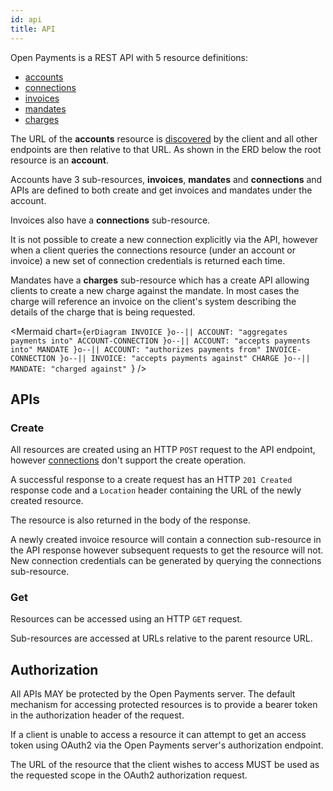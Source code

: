 ```yaml
---
id: api
title: API
---
```



Open Payments is a REST API with 5 resource definitions:

- [accounts](./accounts)
- [connections](./connections)
- [invoices](./invoices)
- [mandates](./mandates)
- [charges](./charges)

The URL of the **accounts** resource is [discovered](./discovery) by the client
and all other endpoints are then relative to that URL. As shown in the ERD below
the root resource is an **account**.

Accounts have 3 sub-resources, **invoices**, **mandates** and **connections**
and APIs are defined to both create and get invoices and mandates under the
account. 

Invoices also have a **connections** sub-resource.

It is not possible to create a new connection explicitly via the API, however
when a client queries the connections resource (under an account or invoice) a
new set of connection credentials is returned each time.

Mandates have a **charges** sub-resource which has a create API allowing clients
to create a new charge against the mandate. In most cases the charge will
reference an invoice on the client's system describing the details of the charge
that is being requested.

<Mermaid
  chart={`erDiagram
  INVOICE }o--|| ACCOUNT: "aggregates payments into"
  ACCOUNT-CONNECTION }o--|| ACCOUNT: "accepts payments into"
  MANDATE }o--|| ACCOUNT: "authorizes payments from"
  INVOICE-CONNECTION }o--|| INVOICE: "accepts payments against"
  CHARGE }o--|| MANDATE: "charged against"
`}
/>

## APIs

### Create

All resources are created using an HTTP `POST` request to the API endpoint,
however [connections](./connections) don't support the create operation.

A successful response to a create request has an HTTP `201 Created` response
code and a `Location` header containing the URL of the newly created resource.

The resource is also returned in the body of the response.

A newly created invoice resource will contain a connection sub-resource in the
API response however subsequent requests to get the resource will not. New
connection credentials can be generated by querying the connections
sub-resource.

### Get

Resources can be accessed using an HTTP `GET` request.

Sub-resources are accessed at URLs relative to the parent resource URL.

## Authorization

All APIs MAY be protected by the Open Payments server. The default mechanism for
accessing protected resources is to provide a bearer token in the authorization
header of the request.

If a client is unable to access a resource it can attempt to get an access token
using OAuth2 via the Open Payments server's authorization endpoint.

The URL of the resource that the client wishes to access MUST be used as the
requested scope in the OAuth2 authorization request.
